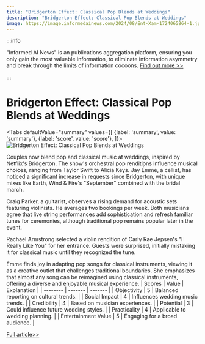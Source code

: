 ```yaml
---
title: "Bridgerton Effect: Classical Pop Blends at Weddings"
description: "Bridgerton Effect: Classical Pop Blends at Weddings"
image: https://image.informedainews.com/2024/08/Ent-Xam-1724065864-1.jpg
---
```



:::info

"Informed AI News" is an publications aggregation platform, ensuring you only gain the most valuable information, to eliminate information asymmetry and break through the limits of information cocoons.  [Find out more >>](/)

:::

# Bridgerton Effect: Classical Pop Blends at Weddings


<Tabs
	defaultValue="summary"
	values={[
	{label: 'summary', value: 'summary'},
	{label: 'score', value: 'score'},
]}>
<TabItem value="summary">
<img
  src="https://image.informedainews.com/2024/08/Ent-Xam-1724065864-1.jpg"
  alt="Bridgerton Effect: Classical Pop Blends at Weddings"
/>



Couples now blend pop and classical music at weddings, inspired by Netflix's Bridgerton. The show's orchestral pop renditions influence musical choices, ranging from Taylor Swift to Alicia Keys. Jay Émme, a cellist, has noticed a significant increase in requests since Bridgerton, with unique mixes like Earth, Wind & Fire's "September" combined with the bridal march.

Craig Parker, a guitarist, observes a rising demand for acoustic sets featuring violinists. He averages two bookings per week. Both musicians agree that live string performances add sophistication and refresh familiar tunes for ceremonies, although traditional pop remains popular later in the event.

Rachael Armstrong selected a violin rendition of Carly Rae Jepsen's "I Really Like You" for her entrance. Guests were surprised, initially mistaking it for classical music until they recognized the tune.

Émme finds joy in adapting pop songs for classical instruments, viewing it as a creative outlet that challenges traditional boundaries. She emphasizes that almost any song can be reimagined using classical instruments, offering a diverse and enjoyable musical experience.
</TabItem>
<TabItem value="score">
	| Scores     | Value   | Explanation |
	| -------- | ------- | ------- |
	| Objectivity  | 5    | Balanced reporting on cultural trends.    |
	| Social Impact | 4     | Influences wedding music trends.    |
	| Credibility    | 4    | Based on musician experiences.    |
	| Potential    | 3    | Could influence future wedding styles.    |
	| Practicality    | 4    | Applicable to wedding planning.    |
	| Entertainment Value    | 5    | Engaging for a broad audience.    |
</TabItem>
</Tabs>

[Full article>>](https://www.theguardian.com/tv-and-radio/article/2024/aug/18/its-fun-quirky-and-romantic-why-everyone-wants-bridgerton-music-at-their-wedding)
